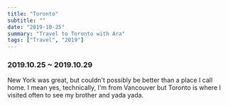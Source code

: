 ```yaml
---
title: "Toronto"
subtitle: ""
date: "2019-10-25"
summary: "Travel to Toronto with Ara"
tags: ["Travel", "2019"]
---
```



### 2019.10.25 ~ 2019.10.29

New York was great, but couldn't possibly be better than a place I call home.
I mean yes, technically, I'm from Vancouver but Toronto is where I visited often to see my brother and yada yada.

<div className="mx-auto max-w-lg">
  <BlurImage
    url="https://storage.googleapis.com/jaeungkim/blog/personal/2019-oct-toronto/1.jpg"
    alt="toronto-1"
  />
  <BlurImage
    url="https://storage.googleapis.com/jaeungkim/blog/personal/2019-oct-toronto/2.jpg"
    alt="toronto-2"
  />
  <BlurImage
    url="https://storage.googleapis.com/jaeungkim/blog/personal/2019-oct-toronto/3.jpg"
    alt="toronto-3"
  />
  <BlurImage
    url="https://storage.googleapis.com/jaeungkim/blog/personal/2019-oct-toronto/4.jpg"
    alt="toronto-4"
  />
  <BlurImage
    url="https://storage.googleapis.com/jaeungkim/blog/personal/2019-oct-toronto/5.jpg"
    alt="toronto-5"
  />
  <BlurImage
    url="https://storage.googleapis.com/jaeungkim/blog/personal/2019-oct-toronto/6.jpg"
    alt="toronto-6"
  />
  <BlurImage
    url="https://storage.googleapis.com/jaeungkim/blog/personal/2019-oct-toronto/7.jpeg"
    alt="toronto-7"
  />
  <BlurImage
    url="https://storage.googleapis.com/jaeungkim/blog/personal/2019-oct-toronto/8.jpg"
    alt="toronto-8"
  />
  <BlurImage
    url="https://storage.googleapis.com/jaeungkim/blog/personal/2019-oct-toronto/9.jpg"
    alt="toronto-9"
  />
  <BlurImage
    url="https://storage.googleapis.com/jaeungkim/blog/personal/2019-oct-toronto/10.jpg"
    alt="toronto-10"
  />
  <BlurImage
    url="https://storage.googleapis.com/jaeungkim/blog/personal/2019-oct-toronto/11.jpg"
    alt="toronto-11"
  />
  <BlurImage
    url="https://storage.googleapis.com/jaeungkim/blog/personal/2019-oct-toronto/12.jpg"
    alt="toronto-12"
  />
  <BlurImage
    url="https://storage.googleapis.com/jaeungkim/blog/personal/2019-oct-toronto/13.jpg"
    alt="toronto-13"
  />
  <BlurImage
    url="https://storage.googleapis.com/jaeungkim/blog/personal/2019-oct-toronto/14.jpg"
    alt="toronto-14"
  />
  <BlurImage
    url="https://storage.googleapis.com/jaeungkim/blog/personal/2019-oct-toronto/15.jpg"
    alt="toronto-15"
  />
  <BlurImage
    url="https://storage.googleapis.com/jaeungkim/blog/personal/2019-oct-toronto/16.jpg"
    alt="toronto-16"
  />
  <BlurImage
    url="https://storage.googleapis.com/jaeungkim/blog/personal/2019-oct-toronto/17.jpg"
    alt="toronto-17"
  />
  <BlurImage
    url="https://storage.googleapis.com/jaeungkim/blog/personal/2019-oct-toronto/18.jpg"
    alt="toronto-18"
  />
  <BlurImage
    url="https://storage.googleapis.com/jaeungkim/blog/personal/2019-oct-toronto/19.jpg"
    alt="toronto-19"
  />
  <BlurImage
    url="https://storage.googleapis.com/jaeungkim/blog/personal/2019-oct-toronto/20.jpg"
    alt="toronto-20"
  />
  <BlurImage
    url="https://storage.googleapis.com/jaeungkim/blog/personal/2019-oct-toronto/21.jpg"
    alt="toronto-21"
  />
  <BlurImage
    url="https://storage.googleapis.com/jaeungkim/blog/personal/2019-oct-toronto/22.jpg"
    alt="toronto-22"
  />
  <BlurImage
    url="https://storage.googleapis.com/jaeungkim/blog/personal/2019-oct-toronto/23.jpg"
    alt="toronto-23"
  />
  <BlurImage
    url="https://storage.googleapis.com/jaeungkim/blog/personal/2019-oct-toronto/24.jpg"
    alt="toronto-24"
  />
  <BlurImage
    url="https://storage.googleapis.com/jaeungkim/blog/personal/2019-oct-toronto/25.jpg"
    alt="toronto-25"
  />
  <BlurImage
    url="https://storage.googleapis.com/jaeungkim/blog/personal/2019-oct-toronto/26.jpg"
    alt="toronto-26"
  />
  <BlurImage
    url="https://storage.googleapis.com/jaeungkim/blog/personal/2019-oct-toronto/27.jpg"
    alt="toronto-27"
  />
  <BlurImage
    url="https://storage.googleapis.com/jaeungkim/blog/personal/2019-oct-toronto/28.jpg"
    alt="toronto-28"
  />
  <BlurImage
    url="https://storage.googleapis.com/jaeungkim/blog/personal/2019-oct-toronto/29.jpg"
    alt="toronto-29"
  />
  <BlurImage
    url="https://storage.googleapis.com/jaeungkim/blog/personal/2019-oct-toronto/30.jpg"
    alt="toronto-30"
  />
  <BlurImage
    url="https://storage.googleapis.com/jaeungkim/blog/personal/2019-oct-toronto/31.jpg"
    alt="toronto-31"
  />
  <BlurImage
    url="https://storage.googleapis.com/jaeungkim/blog/personal/2019-oct-toronto/32.jpg"
    alt="toronto-32"
  />
  <BlurImage
    url="https://storage.googleapis.com/jaeungkim/blog/personal/2019-oct-toronto/33.jpg"
    alt="toronto-33"
  />
  <BlurImage
    url="https://storage.googleapis.com/jaeungkim/blog/personal/2019-oct-toronto/34.jpg"
    alt="toronto-34"
  />
  <BlurImage
    url="https://storage.googleapis.com/jaeungkim/blog/personal/2019-oct-toronto/35.jpg"
    alt="toronto-35"
  />
  <BlurImage
    url="https://storage.googleapis.com/jaeungkim/blog/personal/2019-oct-toronto/36.jpg"
    alt="toronto-36"
  />
  <BlurImage
    url="https://storage.googleapis.com/jaeungkim/blog/personal/2019-oct-toronto/37.jpg"
    alt="toronto-37"
  />
  <BlurImage
    url="https://storage.googleapis.com/jaeungkim/blog/personal/2019-oct-toronto/38.jpg"
    alt="toronto-38"
  />
  <BlurImage
    url="https://storage.googleapis.com/jaeungkim/blog/personal/2019-oct-toronto/39.jpg"
    alt="toronto-39"
  />
  <BlurImage
    url="https://storage.googleapis.com/jaeungkim/blog/personal/2019-oct-toronto/40.jpg"
    alt="toronto-40"
  />
  <BlurImage
    url="https://storage.googleapis.com/jaeungkim/blog/personal/2019-oct-toronto/41.jpg"
    alt="toronto-41"
  />
  <BlurImage
    url="https://storage.googleapis.com/jaeungkim/blog/personal/2019-oct-toronto/42.jpg"
    alt="toronto-42"
  />
  <BlurImage
    url="https://storage.googleapis.com/jaeungkim/blog/personal/2019-oct-toronto/43.jpg"
    alt="toronto-43"
  />
  <BlurImage
    url="https://storage.googleapis.com/jaeungkim/blog/personal/2019-oct-toronto/44.jpg"
    alt="toronto-44"
  />
  <BlurImage
    url="https://storage.googleapis.com/jaeungkim/blog/personal/2019-oct-toronto/45.jpg"
    alt="toronto-45"
  />
  <BlurImage
    url="https://storage.googleapis.com/jaeungkim/blog/personal/2019-oct-toronto/46.jpg"
    alt="toronto-46"
  />
  <BlurImage
    url="https://storage.googleapis.com/jaeungkim/blog/personal/2019-oct-toronto/47.jpg"
    alt="toronto-47"
  />
  <BlurImage
    url="https://storage.googleapis.com/jaeungkim/blog/personal/2019-oct-toronto/48.jpg"
    alt="toronto-48"
  />
  <BlurImage
    url="https://storage.googleapis.com/jaeungkim/blog/personal/2019-oct-toronto/49.jpg"
    alt="toronto-49"
  />
  <BlurImage
    url="https://storage.googleapis.com/jaeungkim/blog/personal/2019-oct-toronto/50.jpg"
    alt="toronto-50"
  />
  <BlurImage
    url="https://storage.googleapis.com/jaeungkim/blog/personal/2019-oct-toronto/51.jpg"
    alt="toronto-51"
  />
  <BlurImage
    url="https://storage.googleapis.com/jaeungkim/blog/personal/2019-oct-toronto/52.jpg"
    alt="toronto-52"
  />
  <BlurImage
    url="https://storage.googleapis.com/jaeungkim/blog/personal/2019-oct-toronto/53.jpg"
    alt="toronto-53"
  />
  <BlurImage
    url="https://storage.googleapis.com/jaeungkim/blog/personal/2019-oct-toronto/54.jpg"
    alt="toronto-54"
  />
  <BlurImage
    url="https://storage.googleapis.com/jaeungkim/blog/personal/2019-oct-toronto/55.jpg"
    alt="toronto-55"
  />
  <BlurImage
    url="https://storage.googleapis.com/jaeungkim/blog/personal/2019-oct-toronto/56.jpg"
    alt="toronto-56"
  />
  <BlurImage
    url="https://storage.googleapis.com/jaeungkim/blog/personal/2019-oct-toronto/57.jpg"
    alt="toronto-57"
  />
  <BlurImage
    url="https://storage.googleapis.com/jaeungkim/blog/personal/2019-oct-toronto/58.jpg"
    alt="toronto-58"
  />
  <BlurImage
    url="https://storage.googleapis.com/jaeungkim/blog/personal/2019-oct-toronto/59.jpg"
    alt="toronto-59"
  />
  <BlurImage
    url="https://storage.googleapis.com/jaeungkim/blog/personal/2019-oct-toronto/60.jpg"
    alt="toronto-60"
  />
  <BlurImage
    url="https://storage.googleapis.com/jaeungkim/blog/personal/2019-oct-toronto/61.jpg"
    alt="toronto-61"
  />
  <BlurImage
    url="https://storage.googleapis.com/jaeungkim/blog/personal/2019-oct-toronto/62.jpg"
    alt="toronto-62"
  />
  <BlurImage
    url="https://storage.googleapis.com/jaeungkim/blog/personal/2019-oct-toronto/63.jpg"
    alt="toronto-63"
  />
  <BlurImage
    url="https://storage.googleapis.com/jaeungkim/blog/personal/2019-oct-toronto/64.jpg"
    alt="toronto-64"
  />
  <BlurImage
    url="https://storage.googleapis.com/jaeungkim/blog/personal/2019-oct-toronto/65.jpg"
    alt="toronto-65"
  />
  <BlurImage
    url="https://storage.googleapis.com/jaeungkim/blog/personal/2019-oct-toronto/66.jpg"
    alt="toronto-66"
  />
  <BlurImage
    url="https://storage.googleapis.com/jaeungkim/blog/personal/2019-oct-toronto/67.jpg"
    alt="toronto-67"
  />
  <BlurImage
    url="https://storage.googleapis.com/jaeungkim/blog/personal/2019-oct-toronto/68.jpg"
    alt="toronto-68"
  />
  <BlurImage
    url="https://storage.googleapis.com/jaeungkim/blog/personal/2019-oct-toronto/69.jpg"
    alt="toronto-69"
  />
  <BlurImage
    url="https://storage.googleapis.com/jaeungkim/blog/personal/2019-oct-toronto/70.jpg"
    alt="toronto-70"
  />
  <BlurImage
    url="https://storage.googleapis.com/jaeungkim/blog/personal/2019-oct-toronto/71.jpg"
    alt="toronto-71"
  />
  <BlurImage
    url="https://storage.googleapis.com/jaeungkim/blog/personal/2019-oct-toronto/72.jpg"
    alt="toronto-72"
  />
  <BlurImage
    url="https://storage.googleapis.com/jaeungkim/blog/personal/2019-oct-toronto/73.jpg"
    alt="toronto-73"
  />
  <BlurImage
    url="https://storage.googleapis.com/jaeungkim/blog/personal/2019-oct-toronto/74.jpg"
    alt="toronto-74"
  />
  <BlurImage
    url="https://storage.googleapis.com/jaeungkim/blog/personal/2019-oct-toronto/75.jpeg"
    alt="toronto-75"
  />
  <BlurImage
    url="https://storage.googleapis.com/jaeungkim/blog/personal/2019-oct-toronto/76.jpg"
    alt="toronto-76"
  />
  <BlurImage
    url="https://storage.googleapis.com/jaeungkim/blog/personal/2019-oct-toronto/77.jpg"
    alt="toronto-77"
  />
  <BlurImage
    url="https://storage.googleapis.com/jaeungkim/blog/personal/2019-oct-toronto/78.jpg"
    alt="toronto-78"
  />
  <BlurImage
    url="https://storage.googleapis.com/jaeungkim/blog/personal/2019-oct-toronto/79.jpg"
    alt="toronto-79"
  />
  <BlurImage
    url="https://storage.googleapis.com/jaeungkim/blog/personal/2019-oct-toronto/80.jpg"
    alt="toronto-80"
  />
  <BlurImage
    url="https://storage.googleapis.com/jaeungkim/blog/personal/2019-oct-toronto/81.jpg"
    alt="toronto-81"
  />
  <BlurImage
    url="https://storage.googleapis.com/jaeungkim/blog/personal/2019-oct-toronto/82.jpg"
    alt="toronto-82"
  />
  <BlurImage
    url="https://storage.googleapis.com/jaeungkim/blog/personal/2019-oct-toronto/83.jpg"
    alt="toronto-83"
  />
  <BlurImage
    url="https://storage.googleapis.com/jaeungkim/blog/personal/2019-oct-toronto/84.jpg"
    alt="toronto-84"
  />
  <BlurImage
    url="https://storage.googleapis.com/jaeungkim/blog/personal/2019-oct-toronto/85.jpg"
    alt="toronto-85"
  />
  <BlurImage
    url="https://storage.googleapis.com/jaeungkim/blog/personal/2019-oct-toronto/86.jpg"
    alt="toronto-86"
  />
  <BlurImage
    url="https://storage.googleapis.com/jaeungkim/blog/personal/2019-oct-toronto/87.jpg"
    alt="toronto-87"
  />
  <BlurImage
    url="https://storage.googleapis.com/jaeungkim/blog/personal/2019-oct-toronto/88.jpg"
    alt="toronto-88"
  />
  <BlurImage
    url="https://storage.googleapis.com/jaeungkim/blog/personal/2019-oct-toronto/89.jpg"
    alt="toronto-89"
  />
  <BlurImage
    url="https://storage.googleapis.com/jaeungkim/blog/personal/2019-oct-toronto/90.jpg"
    alt="toronto-90"
  />
  <BlurImage
    url="https://storage.googleapis.com/jaeungkim/blog/personal/2019-oct-toronto/91.jpg"
    alt="toronto-91"
  />
</div>
